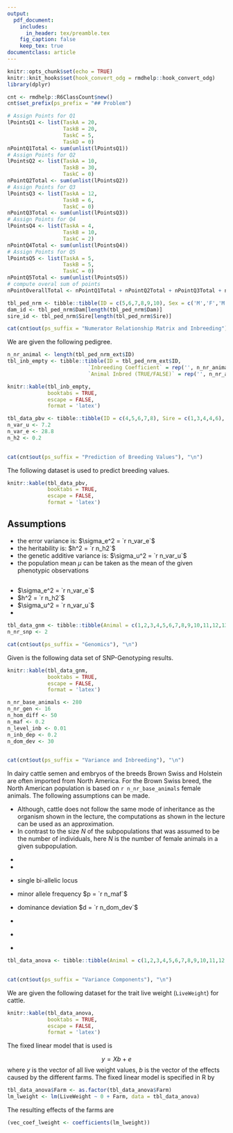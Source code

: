 ```yaml
---
output:
  pdf_document:
    includes:
      in_header: tex/preamble.tex
    fig_caption: false
    keep_tex: true
documentclass: article
---
```


```r
knitr::opts_chunk$set(echo = TRUE)
knitr::knit_hooks$set(hook_convert_odg = rmdhelp::hook_convert_odg)
library(dplyr)
```


```r
cnt <- rmdhelp::R6ClassCount$new()
cnt$set_prefix(ps_prefix = "## Problem")
```

```r
# Assign Points for Q1
lPointsQ1 <- list(TaskA = 20,
                  TaskB = 20,
                  TaskC = 5,
                  TaskD = 0)
nPointQ1Total <- sum(unlist(lPointsQ1))
# Assign Points for Q2
lPointsQ2 <- list(TaskA = 10,
                  TaskB = 30,
                  TaskC = 0)
nPointQ2Total <- sum(unlist(lPointsQ2))
# Assign Points for Q3
lPointsQ3 <- list(TaskA = 12,
                  TaskB = 6,
                  TaskC = 0)
nPointQ3Total <- sum(unlist(lPointsQ3))
# Assign Points for Q4
lPointsQ4 <- list(TaskA = 4,
                  TaskB = 10,
                  TaskC = 2)
nPointQ4Total <- sum(unlist(lPointsQ4))
# Assign Points for Q5
lPointsQ5 <- list(TaskA = 5,
                  TaskB = 5,
                  TaskC = 0)
nPointQ5Total <- sum(unlist(lPointsQ5))
# compute overal sum of points
nPointOverallTotal <- nPointQ1Total + nPointQ2Total + nPointQ3Total + nPointQ4Total + nPointQ5Total
```


\thispagestyle{empty}

\begin{tabular}{l}
ETH Zurich \\
D-USYS\\
Institute of Agricultural Sciences\\
\end{tabular}

\vspace{15ex}
\begin{center}
\huge
Exam\\ \vspace{1ex}
Livestock Breeding and Genomics \\  \vspace{1ex}
FS 2020 \\

\normalsize
\vspace{7ex}
Peter von Rohr 
\end{center}

\vspace{7ex}
\begin{tabular}{p{5cm}lr}
  & \textsc{Date}  & \textsc{\emph{18. December 2020}} \\
  & \textsc{Begin} & \textsc{\emph{09:15 }}\\
  & \textsc{End}   & \textsc{\emph{11:15 }}\\ 
\end{tabular}

\vspace{5ex}
<!-- Table with Name -->
\large
\begin{tabular}{p{2.5cm}p{3cm}p{6cm}}
  &  Name:     &  \\
  &            &  \\
  &  Legi-Nr:  & \\
\end{tabular}
\normalsize

<!-- Table with Points -->

\vspace{9ex}
\begin{center}
\begin{tabular}{|p{3cm}|c|c|}
\hline
Problem  &  Maximum Number of Points  &  Number of Points Reached \\
\hline
1        &  `r nPointQ1Total`         & \\
\hline
2        &  `r nPointQ2Total`         & \\
\hline
3        &  `r nPointQ3Total`         & \\
\hline
4        &  `r nPointQ4Total`          & \\
\hline
5        &  `r nPointQ5Total`          & \\
\hline
Total    &  `r nPointOverallTotal`    & \\
\hline
\end{tabular}
\end{center} 

\clearpage
\pagebreak

```r
tbl_ped_nrm <- tibble::tibble(ID = c(5,6,7,8,9,10), Sex = c('M','F','M','F','M','M'), Sire = c(3,1,5,5,7,9), Dam = c(2,4,6,6,8,8))
dam_id <- tbl_ped_nrm$Dam[length(tbl_ped_nrm$Dam)]
sire_id <- tbl_ped_nrm$Sire[length(tbl_ped_nrm$Sire)] 
```

```r
cat(cnt$out(ps_suffix = "Numerator Relationship Matrix and Inbreeding"), "\n")
```

We are given the following pedigree. 

\textit{Das folgende Pedigree ist gegeben.}

\begin{center}
```r
knitr::kable(tbl_ped_nrm,
             booktabs = TRUE,
             escape = FALSE,
             format = 'latex')
```
\end{center}

\begin{enumerate}
\item[a)] Compute the additive genetic relationship matrix $A$ for the above pedigree.

\textit{Berechnen Sie die additiv-genetische Verwandtschaftsmatrix $A$ für das oben angegebene Pedigree}
\points{`r lPointsQ1$TaskA`}
\end{enumerate}

\solstart


\clearpage
\pagebreak


\begin{enumerate}
\item[b)] Compute the inbreeding coefficients of all animals in the given pedigree. Complete the following table and indicate which of the animals are inbred.

\textit{Berechnen Sie die Inzuchtkoeffizienten aller Tiere im gegebenen Pedigree. Vervollständigen Sie die folgende Tabelle und geben an, welche Tiere ingezüchtet sind.}
\points{`r lPointsQ1$TaskB`}
\end{enumerate}


\vspace{3ex}
```r
n_nr_animal <- length(tbl_ped_nrm_ext$ID)
tbl_inb_empty <- tibble::tibble(ID = tbl_ped_nrm_ext$ID, 
                          `Inbreeding Coefficient` = rep('', n_nr_animal),
                          `Animal Inbred (TRUE/FALSE)` = rep('', n_nr_animal))

knitr::kable(tbl_inb_empty,
             booktabs = TRUE,
             escape = FALSE,
             format = 'latex')
```

\solstart


\clearpage
\pagebreak


\begin{enumerate}
\item[c)] Assume that dam `r dam_id` and sire `r sire_id` are mated. What is the inbreeding coefficient of their offspring?   

\textit{Wir nehmen an, dass die Mutter `r dam_id` mit dem Vater `r sire_id` angepaart wird. Wie gross ist der Inzuchtkoeffizient des Nachkommens aus dieser Paarung?}
\points{`r lPointsQ1$TaskC`}
\end{enumerate}

\solstart 

\clearpage
\pagebreak

```r
tbl_data_pbv <- tibble::tibble(ID = c(4,5,6,7,8), Sire = c(1,3,4,4,6), Dam = c(2,2,5,5,7), Herd = c('Planta','Moos','Moos','Moos','Moos'), `Phenotypic Observation` = c(7.53,8.48,0.26,6.6,2.44))
n_var_u <- 7.2
n_var_e <- 28.8
n_h2 <- 0.2
 
```

```r
cat(cnt$out(ps_suffix = "Prediction of Breeding Values"), "\n")
```

The following dataset is used to predict breeding values. 

\textit{Der folgende Datensatz soll für die Schätzung von Zuchtwerten verwendet werden.}

```r
knitr::kable(tbl_data_pbv,
             booktabs = TRUE,
             escape = FALSE,
             format = 'latex')
```

## Assumptions
* the error variance is: $\sigma_e^2 = `r n_var_e`$
* the heritability is: $h^2 = `r n_h2`$
* the genetic additive variance is: $\sigma_u^2 = `r n_var_u`$
* the population mean $\mu$ can be taken as the mean of the given phenotypic observations


## \textit{Annahmen}
* \textit{die Restvarianz beträgt:} $\sigma_e^2 = `r n_var_e`$
* \textit{die Heritabilität beträgt:} $h^2 = `r n_h2`$
* \textit{die genetisch-additive Varianz beträgt:} $\sigma_u^2 = `r n_var_u`$
* \textit{das Populationsmittel $\mu$ kann als Mittelwert der phänotypischen Beobachtungen angenommen werden.}

\vspace{3ex}
\begin{enumerate}
\item[a)] Use the regression method to predict breeding values based on own-performance records for the animals in the table given above.

\textit{Verwenden Sie die Regressionsmethode zur Schätzung der Zuchtwerte basierend auf der Eigenleistung der Tiere in der obigen Tabelle.}
\points{`r lPointsQ2$TaskA`}
\end{enumerate}

\clearpage
\pagebreak

\solstart


\clearpage
\pagebreak

\begin{enumerate}
\item[b)] Use a BLUP animal model to predict the breeding values for all animals in the pedigree based on the data given in the table above. Specify the model to predict breeding values, name all model components, compute the expected values and the variance-covariance matrices for all random model components. Insert the information from the above table into the model components where possible. Set up the mixed model equations and compute the solutions for the estimates of fixed effects and for the predicted breeding values. 

\textit{Verwenden Sie ein BLUP Tiermodell zur Schätzung der Zuchtwerte aller Tiere im Pedigree basierend auf den Daten in der obigen Tabelle. Spezifizieren Sie das Modell für die Schätzung der Zuchtwerte, benennen Sie alle Modellkomponenten, berechnen Sie die Erwartungswerte und die Varianz-Kovarianz Matrizen aller zufälligen Effekte im Modell. Setzen Sie die verfügbaren Information aus dem Datensatz in die Modellkomponenten ein. Stellen Sie die Mischmodellgleichungen auf und berechnen Sie die Schätzungen der fixen Effekte und der Zuchtwerte.}
\points{`r lPointsQ2$TaskB`}
\end{enumerate}


\solstart


 

\clearpage
\pagebreak

```r
tbl_data_gnm <- tibble::tibble(Animal = c(1,2,3,4,5,6,7,8,9,10,11,12,13,14,15), `SNPLGH` = c(-1,1,1,0,-1,0,-1,1,1,0,1,0,1,-1,1), `SNPFS2` = c(0,1,1,0,0,-1,-1,0,0,-1,-1,0,0,1,0), Observation = c(12.7,46,32.7,19.3,14.8,6.7,2.4,33,29.4,4.9,14.4,19.5,25.6,19.1,25.6))
n_nr_snp <- 2 
```

```r
cat(cnt$out(ps_suffix = "Genomics"), "\n")
```

Given is the following data set of SNP-Genotyping results. 

\textit{Gegeben sind die Genotypisierungsresultate in der nachfolgenden Tabelle.}

```r
knitr::kable(tbl_data_gnm,
             booktabs = TRUE,
             escape = FALSE,
             format = 'latex')
```

\vspace{3ex}
\begin{enumerate}
\item[a)] Use a marker effect model to estimate the fixed effects of both markers on the observation. Please specify the fixed-effect model that you use, name all the model components and insert the information from the data into the components where possible. 

\textit{Verwenden Sie eine Marker-Effekt Modell zur Schätzung der fixen Effekte der beiden Marker auf die Beobachtung. Bitte spezifizieren Sie das fixe Modell, benennen Sie alle Modellkomponenten und fügen Sie die Daten aus der obigen Tabelle in die Modellkomponenten ein, wo das möglich ist.}
\points{`r lPointsQ3$TaskA`}
\end{enumerate}


\solstart


\clearpage
\pagebreak


\begin{enumerate}
\item[b)] Predict the direct genomic breeding values for all animals of the dataset using the marker effects estimated in Task a). 

\textit{ Schätzen Sie die direkt-genomischen Zuchtwerte für alle Tiere im Datensatz unter Verwendung der aus Aufgabe a) geschätzten Markereffekte.}
\points{`r lPointsQ3$TaskB`}
\end{enumerate}


\solstart 

\clearpage
\pagebreak

```r
n_nr_base_animals <- 280
n_nr_gen <- 16
n_hom_diff <- 50
n_maf <- 0.2
n_level_inb <- 0.01
n_inb_dep <- 0.2
n_dom_dev <- 30
 
```

```r
cat(cnt$out(ps_suffix = "Variance and Inbreeding"), "\n")
```

In dairy cattle semen and embryos of the breeds Brown Swiss and Holstein are often imported from North America. For the Brown Swiss breed, the North American population is based on `r n_nr_base_animals` female animals. The following assumptions can be made.

* Although, cattle does not follow the same mode of inheritance as the organism shown in the lecture, the computations as shown in the lecture can be used as an approximation.
* In contrast to the size $N$ of the subpopulations that was assumed to be the number of individuals, here $N$ is the number of female animals in a given subpopulation.

\textit{Samen und Embryos der Rassen Brown Swiss und Holstein werden oft aus Nordamerika importiert. Für die Rasse Brown Swiss basiert die Nordamerikanische Population auf `r n_nr_base_animals` weiblichen Tieren. Die folgenden Annahmen können getroffen werden.}

* \textit{Obwohl das Rind nicht den gleichen Vererbungsmodus zeigt, wie die Organismen, welche in den Vorlesungsunterlagen verwendet wurden, können die dort eingeführten Berechnungen der Inzucht als Annäherungen verwendet werden.}
* \textit{Die Populationsgrösse $N$ hier entspricht der Anzahl weiblichen Tiere.}

\vspace{3ex}
\begin{enumerate}
\item[a)] What is the expected level of inbreeding ($F$) of imported semen in the Brown Swiss breed after `r n_nr_gen` generations?

\textit{Welches ist der erwartet Wert der Inzucht ($F$) von importiertem Samen in der Rasse Brown Swiss nach `r n_nr_gen` Generationen?}
\points{`r lPointsQ4$TaskA`}
\end{enumerate}


\solstart


\clearpage
\pagebreak


\begin{enumerate}
\item[b)] Compute the between-line, the within-line and the total genetic variance for a single additive Locus where the difference between the homozygous genotypes is `r n_hom_diff`, the allele frequency $p = `r n_maf`$ and the level of inbreeding is `r n_level_inb`. 

\textit{Berechnen Sie die Innerhalb-Linie, Zwischen-Linie und die totale genetische Varianz für einen additiven Lokus, wobei die Differenz der homozygoten Genotypen `r n_hom_diff` entspricht, die Allelefrequenz $p = `r n_maf`$ ist und der Inzuchtwert `r n_level_inb` ist.}
\points{`r lPointsQ4$TaskB`}
\end{enumerate}


\solstart


\clearpage
\pagebreak


\begin{enumerate}
\item[c)] After how many generations is the expected inbreeding depression bigger than `r n_inb_dep` in a population with $N = `r n_nr_base_animals`$ animals. The following assumptions can be made

\textit{Nach wie vielen Generationen ist die erwartete Inzuchtdepression grösser als `r n_inb_dep` in einer Population von $N = `r n_nr_base_animals`$ Tieren. Die folgenden Annahmen können getroffen werden.}
\points{`r lPointsQ4$TaskC`}
\end{enumerate}

* single bi-allelic locus
* minor allele frequency $p = `r n_maf`$
* dominance deviation $d = `r n_dom_dev`$

* \textit{einzelner Locus mit zwei Allelen}
* \textit{Frequenz des seltenen Alleles $p = `r n_maf`$}
* \textit{Dominanzabweichung $d = `r n_dom_dev`$}


\solstart

 

\clearpage
\pagebreak

```r
tbl_data_anova <- tibble::tibble(Animal = c(1,2,3,4,5,6,7,8,9,10,11,12,13,14,15,16,17,18,19,20), Farm = c(3,1,2,3,1,2,3,1,2,1,2,1,2,2,1,1,1,2,3,3), LiveWeight = c(613,621,630,614,629,611,612,614,606,621,621,623,608,603,589,599,610,595,612,616))
 
```

```r
cat(cnt$out(ps_suffix = "Variance Components"), "\n")
```
We are given the following dataset for the trait live weight (`LiveWeight`) for cattle.

\textit{Der folgende Datensatz umfasst das Merkmal Lebendgewicht (`LiveWeight`) von Rindern.}

```r
knitr::kable(tbl_data_anova,
             booktabs = TRUE,
             escape = FALSE,
             format = 'latex')
```

\begin{enumerate}
\item[a)] Compute the estimate of the error variance $\sigma_e^2$ from the residuals of the fixed linear model specified below.

\textit{Schätzen Sie die Fehlervarianz $\sigma_e^2$ basierend auf den Residuen des folgenden fixen Modells.}
\points{`r lPointsQ5$TaskA`}
\end{enumerate}


The fixed linear model that is used is 

$$y = Xb + e$$
where $y$ is the vector of all live weight values, $b$ is the vector of the effects caused by the different farms. The fixed linear model is specified in R by

```r
tbl_data_anova$Farm <- as.factor(tbl_data_anova$Farm)
lm_lweight <- lm(LiveWeight ~ 0 + Farm, data = tbl_data_anova)
```

The resulting effects of the farms are 

```r
(vec_coef_lweight <- coefficients(lm_lweight))
```


\solstart


\clearpage
\pagebreak



\begin{enumerate}
\item[b)] Verify your result from task a) with the output of the `summary()`-function applied to the result of the `lm()`-function

\textit{Verifizieren Sie das Resultat aus Aufgabe a) anhand des Outputs der `summary`-Funktion angewendet auf das Resultat der `lm()`-Funktion}
\points{`r lPointsQ5$TaskB`}
\end{enumerate}


\solstart 
